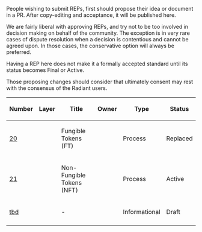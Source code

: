 People wishing to submit REPs, first should propose their idea or document in a PR. After copy-editing and acceptance, it will be published here.

We are fairly liberal with approving REPs, and try not to be too involved in decision making on behalf of the community. The exception is in very rare cases of dispute resolution when a decision is contentious and cannot be agreed upon. In those cases, the conservative option will always be preferred.

Having a REP here does not make it a formally accepted standard until its status becomes Final or Active.

Those proposing changes should consider that ultimately consent may rest with the consensus of the Radiant users.

{| class="wikitable sortable" style="width: auto; text-align: center; font-size: smaller; table-layout: fixed;"
!Number
!Layer
!Title
!Owner
!Type
!Status
|- style="background-color: #ffcfcf"
| [[rep-0020.mediawiki|20]]
|
| Fungible Tokens (FT)
| 
| Process
| Replaced
|- style="background-color: #cfffcf"
| [[bip-0021.mediawiki|21]]
|
| Non-Fungible Tokens (NFT)
|  
| Process
| Active
|-
| [[bip-td.mediawiki|tbd]]
|
| -
| 
| Informational
| Draft
|- style="background-color: #cfffcf"
|}

<!-- IMPORTANT!  See the instructions at the top of this page, do NOT JUST add REPs here! -->